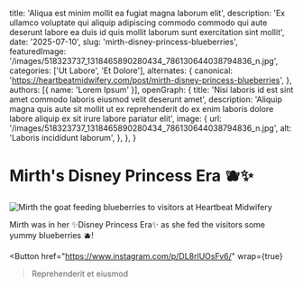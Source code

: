 
  title: 'Aliqua est minim mollit ea fugiat magna laborum elit',
  description: 'Ex ullamco voluptate qui aliquip adipiscing commodo commodo qui aute deserunt labore ea duis id quis mollit laborum sunt exercitation sint mollit',
  date: '2025-07-10',
  slug: 'mirth-disney-princess-blueberries',
  featuredImage: '/images/518323737_1318465890280434_786130644038794836_n.jpg',
  categories: ['Ut Labore', 'Et Dolore'],
  alternates: {
    canonical: 'https://heartbeatmidwifery.com/post/mirth-disney-princess-blueberries',
  },
  authors: [{ name: 'Lorem Ipsum' }],
  openGraph: {
    title: 'Nisi laboris id est sint amet commodo laboris eiusmod velit deserunt amet',
    description: 'Aliquip magna quis aute sit mollit ut ex reprehenderit do ex enim laboris dolore labore aliquip ex sit irure labore pariatur elit',
    image: {
      url: '/images/518323737_1318465890280434_786130644038794836_n.jpg',
      alt: 'Laboris incididunt laborum',
    },
  },
}

# Mirth's Disney Princess Era 🫐✨

<Image
  src="/images/518323737_1318465890280434_786130644038794836_n.jpg"
  size="large"
  wrap={true}
  alt="Mirth the goat feeding blueberries to visitors at Heartbeat Midwifery"
/>

Mirth was in her ✨Disney Princess Era✨ as she fed the visitors some yummy blueberries 🫐!

<Button
  href="https://www.instagram.com/p/DL8rlUOsFv6/"
  wrap={true}
>Reprehenderit et eiusmod</Button>
